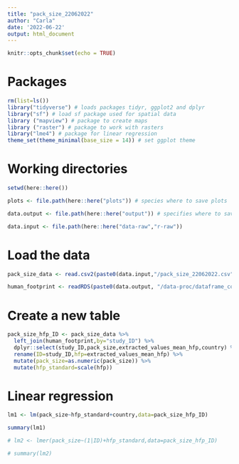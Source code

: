 ```yaml
---
title: "pack_size_22062022"
author: "Carla"
date: '2022-06-22'
output: html_document
---
```


```r
knitr::opts_chunk$set(echo = TRUE)
```

# Packages 

```r
rm(list=ls())
library("tidyverse") # loads packages tidyr, ggplot2 and dplyr
library("sf") # load sf package used for spatial data
library ("mapview") # package to create maps
library ("raster") # package to work with rasters
library("lme4") # package for linear regression
theme_set(theme_minimal(base_size = 14)) # set ggplot theme 
```
# Working directories 
``` r

setwd(here::here())

plots <- file.path(here::here("plots")) # species where to save plots

data.output <- file.path(here::here("output")) # specifies where to save outputs

data.input <- file.path(here::here("data-raw","r-raw")) 

```

# Load the data

``` r

pack_size_data <- read.csv2(paste0(data.input,"/pack_size_22062022.csv"), header=TRUE, sep=";", dec = ".")

human_footprint <- readRDS(paste0(data.output, "/data-proc/dataframe_combined_buffer_hfp2022-06-22.rds"))
```

# Create a new table

``` r
pack_size_hfp_ID <- pack_size_data %>%
  left_join(human_footprint,by="study_ID") %>%
  dplyr::select(study_ID,pack_size,extracted_values_mean_hfp,country) %>%
  rename(ID=study_ID,hfp=extracted_values_mean_hfp) %>%
  mutate(pack_size=as.numeric(pack_size)) %>%
  mutate(hfp_standard=scale(hfp))
```

# Linear regression

``` r
lm1 <- lm(pack_size~hfp_standard+country,data=pack_size_hfp_ID)

summary(lm1)

# lm2 <- lmer(pack_size~(1|ID)+hfp_standard,data=pack_size_hfp_ID) 

# summary(lm2)
```
